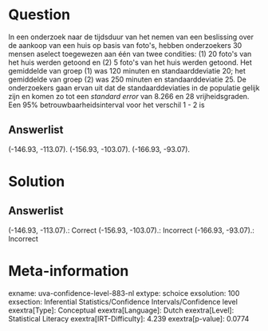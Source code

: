 Question
========

In een onderzoek naar de tijdsduur van het nemen van een beslissing over
de aankoop van een huis op basis van foto\'s, hebben onderzoekers 30
mensen aselect toegewezen aan één van twee condities: (1) 20 foto\'s van
het huis werden getoond en (2) 5 foto\'s van het huis werden getoond.
Het gemiddelde van groep (1) was 120 minuten en standaarddeviatie 20;
het gemiddelde van groep (2) was 250 minuten en standaarddeviatie 25. De
onderzoekers gaan ervan uit dat de standaarddeviaties in de populatie
gelijk zijn en komen zo tot een *standard error* van 8.266 en 28
vrijheidsgraden. Een 95% betrouwbaarheidsinterval voor het verschil 1 -
2 is

Answerlist
----------

(-146.93, -113.07).
(-156.93, -103.07).
(-166.93, -93.07).

Solution
========

Answerlist
----------

(-146.93, -113.07).: Correct
(-156.93, -103.07).: Incorrect
(-166.93, -93.07).: Incorrect

Meta-information
================
exname: uva-confidence-level-883-nl
extype: schoice
exsolution: 100
exsection: Inferential Statistics/Confidence Intervals/Confidence level
exextra[Type]: Conceptual
exextra[Language]: Dutch
exextra[Level]: Statistical Literacy
exextra[IRT-Difficulty]: 4.239
exextra[p-value]: 0.0774
